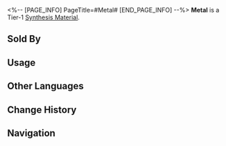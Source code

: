 <%-- [PAGE_INFO]
PageTitle=#Metal#
[END_PAGE_INFO] --%>
{{Item Infobox
|id          = 180005
|image       = Item Metal.png
|type        = Synthesis Material
|invCategory = Other Materials
|rarity      = 1
|effect      = Tier 1 Synthesis Material
|description = A substance abundant in planets' crust and the ocean.<br />Very useful, very handy.
|source1     = [[Found in destructible objects in the Herta Space Station]]
|source2     = [[Administrative District Shop]]
}}
{{Description|''"I've been to a planet where the locals consume metals to get superpowers. Please don't do that at home, as most metals are not digestible by humans."''}}
'''Metal''' is a Tier-1 [[Synthesis Material]].

==Sold By==
{{Shop Availability}}

==Usage==
{{Craft Usage}}

==Other Languages==
{{Other Languages
|en   = Metal
|zhs  = 金属
|zht  = 金屬
|ja   = 金属
|ko   = 금속
|es   = Metal
|fr   = Métal
|ru   = Металл
|th   = Metal
|vi   = Kim Loại
|de   = Metall
|id   = Metal
|pt   = Metal
}}

==Change History==
{{Change History|1.0}}

==Navigation==
{{Synthesis Material Navbox}}